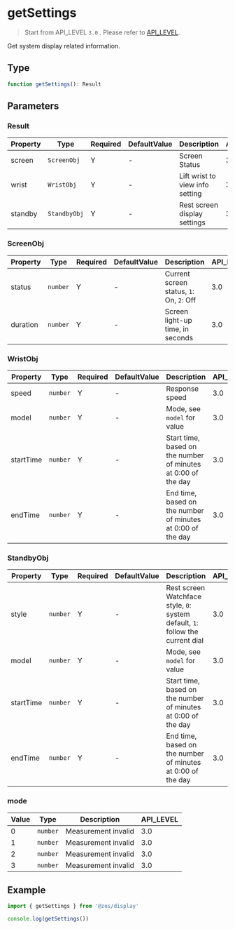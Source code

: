 # getSettings

> Start from API_LEVEL `3.0` . Please refer to [API_LEVEL](../../../../guides/framework/device/compatibility.md).

Get system display related information.

## Type

```ts
function getSettings(): Result
```

## Parameters

### Result

| Property | Type                    | Required | DefaultValue | Description                     | API_LEVEL |
| -------- | ----------------------- | -------- | ------------ | ------------------------------- | --------- |
| screen   | <code>ScreenObj</code>  | Y        | -            | Screen Status                   | 3.0       |
| wrist    | <code>WristObj</code>   | Y        | -            | Lift wrist to view info setting | 3.0       |
| standby  | <code>StandbyObj</code> | Y        | -            | Rest screen display settings    | 3.0       |

### ScreenObj

| Property | Type                | Required | DefaultValue | Description                              | API_LEVEL |
| -------- | ------------------- | -------- | ------------ | ---------------------------------------- | --------- |
| status   | <code>number</code> | Y        | -            | Current screen status, `1`: On, `2`: Off | 3.0       |
| duration | <code>number</code> | Y        | -            | Screen light-up time, in seconds         | 3.0       |

### WristObj

| Property  | Type                | Required | DefaultValue | Description                                                   | API_LEVEL |
| --------- | ------------------- | -------- | ------------ | ------------------------------------------------------------- | --------- |
| speed     | <code>number</code> | Y        | -            | Response speed                                                | 3.0       |
| model     | <code>number</code> | Y        | -            | Mode, see `model` for value                                   | 3.0       |
| startTime | <code>number</code> | Y        | -            | Start time, based on the number of minutes at 0:00 of the day | 3.0       |
| endTime   | <code>number</code> | Y        | -            | End time, based on the number of minutes at 0:00 of the day   | 3.0       |

### StandbyObj

| Property  | Type                | Required | DefaultValue | Description                                                                    | API_LEVEL |
| --------- | ------------------- | -------- | ------------ | ------------------------------------------------------------------------------ | --------- |
| style     | <code>number</code> | Y        | -            | Rest screen Watchface style, `0`: system default, `1`: follow the current dial | 3.0       |
| model     | <code>number</code> | Y        | -            | Mode, see `model` for value                                                    | 3.0       |
| startTime | <code>number</code> | Y        | -            | Start time, based on the number of minutes at 0:00 of the day                  | 3.0       |
| endTime   | <code>number</code> | Y        | -            | End time, based on the number of minutes at 0:00 of the day                    | 3.0       |

### mode

| Value | Type                | Description         | API_LEVEL |
| ----- | ------------------- | ------------------- | --------- |
| 0     | <code>number</code> | Measurement invalid | 3.0       |
| 1     | <code>number</code> | Measurement invalid | 3.0       |
| 2     | <code>number</code> | Measurement invalid | 3.0       |
| 3     | <code>number</code> | Measurement invalid | 3.0       |

## Example

```js
import { getSettings } from '@zos/display'

console.log(getSettings())
```
